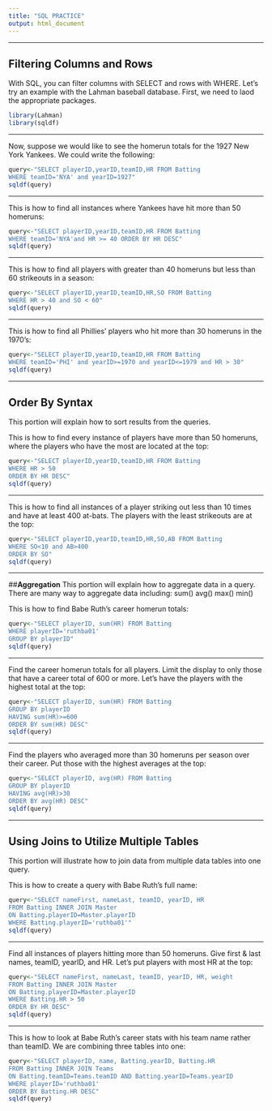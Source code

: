 ```yaml
---
title: "SQL PRACTICE"
output: html_document
---
```

*****
## **Filtering Columns and Rows**

With SQL, you can filter columns with SELECT and rows with WHERE. Let's try an example with the Lahman baseball database. First, we need to laod the appropriate packages. 

```r
library(Lahman)
library(sqldf)
```
*****
Now, suppose we would like to see the homerun totals for the 1927 New York Yankees. We could write the following:

```r
query<-"SELECT playerID,yearID,teamID,HR FROM Batting
WHERE teamID='NYA' and yearID=1927"
sqldf(query)
```
*****
This is how to find all instances where Yankees have hit more than 50 homeruns:
```r
query<-"SELECT playerID,yearID,teamID,HR FROM Batting
WHERE teamID='NYA'and HR >= 40 ORDER BY HR DESC"
sqldf(query)
```
*****
This is how to find all players with greater than 40 homeruns but less than 60 strikeouts in a season:
```r
query<-"SELECT playerID,yearID,teamID,HR,SO FROM Batting
WHERE HR > 40 and SO < 60"
sqldf(query)
```
*****
This is how to find all Phillies' players who hit more than 30 homeruns in the 1970's:
```r
query<-"SELECT playerID,yearID,teamID,HR FROM Batting
WHERE teamID='PHI' and yearID>=1970 and yearID<=1979 and HR > 30"
sqldf(query)
```
*****
## **Order By Syntax**
This portion will explain how to sort results from the queries.

This is how to find every instance of players have more than 50 homeruns, where the players who have the most are located at the top:
```r
query<-"SELECT playerID,yearID,teamID,HR FROM Batting
WHERE HR > 50
ORDER BY HR DESC"
sqldf(query)
```
*****
This is how to find all instances of a player striking out less than 10 times and have at least 400 at-bats. The players with the least strikeouts are at the top:
```r
query<-"SELECT playerID,yearID,teamID,HR,SO,AB FROM Batting
WHERE SO<10 and AB>400
ORDER BY SO"
sqldf(query)
```
*****
##**Aggregation**
This portion will explain how to aggregate data in a query. There are many way to aggregate data including:
sum() avg() max() min()

This is how to find Babe Ruth's career homerun totals:
```r
query<-"SELECT playerID, sum(HR) FROM Batting
WHERE playerID='ruthba01'
GROUP BY playerID"
sqldf(query)
```
*****
Find the career homerun totals for all players. Limit the display to only those that have a career total of 600 or more. Let's have the players with the highest total at the top:
```r
query<-"SELECT playerID, sum(HR) FROM Batting
GROUP BY playerID
HAVING sum(HR)>=600
ORDER BY sum(HR) DESC"
sqldf(query)
```
*****
Find the players who averaged more than 30 homeruns per season over their career. Put those with the highest averages at the top:
```r
query<-"SELECT playerID, avg(HR) FROM Batting
GROUP BY playerID
HAVING avg(HR)>30
ORDER BY avg(HR) DESC"
sqldf(query)
```
*****
## **Using Joins to Utilize Multiple Tables**
This portion will illustrate how to join data from multiple data tables into one query.

This is how to create a query with Babe Ruth's full name:
```r
query<-"SELECT nameFirst, nameLast, teamID, yearID, HR 
FROM Batting INNER JOIN Master
ON Batting.playerID=Master.playerID
WHERE Batting.playerID='ruthba01'"
sqldf(query)
```
*****
Find all instances of players hitting more than 50 homeruns. Give first & last names, teamID, yearID, and HR. Let's put players with most HR at the top:
```r
query<-"SELECT nameFirst, nameLast, teamID, yearID, HR, weight
FROM Batting INNER JOIN Master
ON Batting.playerID=Master.playerID
WHERE Batting.HR > 50
ORDER BY HR DESC"
sqldf(query)
```
*****
This is how to look at Babe Ruth's career stats with his team name rather than teamID. We are combining three tables into one:
```r
query<-"SELECT playerID, name, Batting.yearID, Batting.HR
FROM Batting INNER JOIN Teams
ON Batting.teamID=Teams.teamID AND Batting.yearID=Teams.yearID
WHERE playerID='ruthba01'
ORDER BY Batting.HR DESC"
sqldf(query)
```


